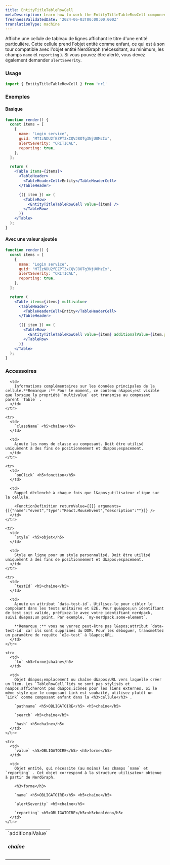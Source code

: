 ```yaml
---
title: EntityTitleTableRowCell
metaDescription: Learn how to work the EntityTitleTableRowCell component
freshnessValidatedDate: '2024-06-03T00:00:00.000Z'
translationType: machine
---
```


Affiche une cellule de tableau de lignes affichant le titre d&apos;une entité particulière. Cette cellule prend l&apos;objet entité comme enfant, ce qui est à son tour compatible avec l&apos;objet entité NerdGraph (nécessitant, au minimum, les champs `name` et `reporting` ). Si vous pouvez être alerté, vous devez également demander `alertSeverity`.

### Usage

```jsx
import { EntityTitleTableRowCell } from 'nr1'
```

### Exemples

#### Basique

```jsx
function render() {
  const items = [
    {
      name: "Login service",
      guid: "MTIzNDU2fEZPT3xCQVJ8OTg3NjU0MzIx",
      alertSeverity: "CRITICAL",
      reporting: true,
    },
  ];

  return (
    <Table items={items}>
      <TableHeader>
        <TableHeaderCell>Entity</TableHeaderCell>
      </TableHeader>

      {({ item }) => (
        <TableRow>
          <EntityTitleTableRowCell value={item} />
        </TableRow>
      )}
    </Table>
  );
}
```

#### Avec une valeur ajoutée

```jsx
function render() {
  const items = [
    {
      name: "Login service",
      guid: "MTIzNDU2fEZPT3xCQVJ8OTg3NjU0MzIx",
      alertSeverity: "CRITICAL",
      reporting: true,
    },
  ];

  return (
    <Table items={items} multivalue>
      <TableHeader>
        <TableHeaderCell>Entity</TableHeaderCell>
      </TableHeader>

      {({ item }) => (
        <TableRow>
          <EntityTitleTableRowCell value={item} additionalValue={item.guid} />
        </TableRow>
      )}
    </Table>
  );
}
```

### Accessoires

<table>
  <tbody>
    <tr>
      <td>
        `additionalValue` <h5>chaîne</h5>
      </td>

      <td>
        Informations complémentaires sur les données principales de la cellule.**Remarque :** Pour le moment, ce contenu n&apos;est visible que lorsque la propriété `multivalue` est transmise au composant parent `Table` .
      </td>
    </tr>

    <tr>
      <td>
        `className` <h5>chaîne</h5>
      </td>

      <td>
        Ajoute les noms de classe au composant. Doit être utilisé uniquement à des fins de positionnement et d&apos;espacement.
      </td>
    </tr>

    <tr>
      <td>
        `onClick` <h5>fonction</h5>
      </td>

      <td>
        Rappel déclenché à chaque fois que l&apos;utilisateur clique sur la cellule.

        <FunctionDefinition returnValue={[]} arguments={[{"name":"event","type":"React.MouseEvent","description":""}]} />
      </td>
    </tr>

    <tr>
      <td>
        `style` <h5>objet</h5>
      </td>

      <td>
        Style en ligne pour un style personnalisé. Doit être utilisé uniquement à des fins de positionnement et d&apos;espacement.
      </td>
    </tr>

    <tr>
      <td>
        `testId` <h5>chaîne</h5>
      </td>

      <td>
        Ajoute un attribut `data-test-id`. Utilisez-le pour cibler le composant dans les tests unitaires et E2E. Pour qu&apos;un identifiant de test soit valide, préfixez-le avec votre identifiant nerdpack, suivi d&apos;un point. Par exemple, `my-nerdpack.some-element`.

        **Remarque :** vous ne verrez peut-être pas l&apos;attribut `data-test-id` car ils sont supprimés du DOM. Pour les déboguer, transmettez un paramètre de requête `e2e-test` à l&apos;URL.
      </td>
    </tr>

    <tr>
      <td>
        `to` <h5>forme|chaîne</h5>
      </td>

      <td>
        Objet d&apos;emplacement ou chaîne d&apos;URL vers laquelle créer un lien. Les `TableRowCell`liés ne sont pas stylisés et n&apos;afficheront pas d&apos;icônes pour les liens externes. Si le même style que le composant Link est souhaité, utilisez plutôt un `Link` comme composant enfant dans la <h3>cellule</h3> .

        `pathname` <h5>OBLIGATOIRE</h5> <h5>chaîne</h5>

        `search` <h5>chaîne</h5>

        `hash` <h5>chaîne</h5>
      </td>
    </tr>

    <tr>
      <td>
        `value` <h5>OBLIGATOIRE</h5> <h5>forme</h5>
      </td>

      <td>
        Objet entité, qui nécessite (au moins) les champs `name` et `reporting` . Cet objet correspond à la structure utilisateur obtenue à partir de NerdGraph.

        <h3>forme</h3>

        `name` <h5>OBLIGATOIRE</h5> <h5>chaîne</h5>

        `alertSeverity` <h5>chaîne</h5>

        `reporting` <h5>OBLIGATOIRE</h5><h5>booléen</h5>
      </td>
    </tr>
  </tbody>
</table>